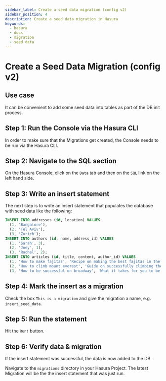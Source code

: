```yaml
---
sidebar_label: Create a seed data migration (config v2)
sidebar_position: 4
description: Create a seed data migration in Hasura
keywords:
  - hasura
  - docs
  - migration
  - seed data
---
```


# Create a Seed Data Migration (config v2)

## Use case

It can be convenient to add some seed data into tables as part of the DB
init process.

## Step 1: Run the Console via the Hasura CLI

In order to make sure that the Migrations get created, the Console needs
to be run via the Hasura CLI.

## Step 2: Navigate to the SQL section

On the Hasura Console, click on the `Data` tab and then on the `SQL`
link on the left hand side.

## Step 3: Write an insert statement

The next step is to write an insert statement that populates the
database with seed data like the following:

```sql
INSERT INTO addresses (id, location) VALUES
  (1, 'Bangalore'),
  (2, 'Tel Aviv'),
  (3, 'Zurich');
INSERT INTO authors (id, name, address_id) VALUES
  (1, 'Sarah', 3),
  (2, 'Joey', 1),
  (3, 'Rachel', 2);
INSERT INTO articles (id, title, content, author_id) VALUES
  (1, 'How to make fajitas', 'Recipe on making the best fajitas in the world', 1),
  (2, 'How to climb mount everest', 'Guide on successfully climbing the highest mountain in the world', 3),
  (3, 'How to be successful on broadway', 'What it takes for you to be a successful performer at broadway', 2);
```

## Step 4: Mark the insert as a migration

Check the box `This is a migration` and give the migration a name, e.g.
`insert_seed_data`.

## Step 5: Run the statement

Hit the `Run!` button.

## Step 6: Verify data & migration

If the insert statement was successful, the data is now added to the DB.

Navigate to the `migrations` directory in your Hasura Project. The
latest Migration will be the the insert statement that was just run.
